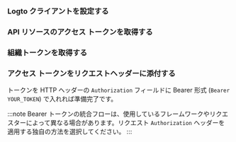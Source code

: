 

<ApiResourcesDescription />

### Logto クライアントを設定する

<ConfigApiResources />

### API リソースのアクセス トークンを取得する

<FetchAccessTokenForApiResources />

### 組織トークンを取得する

<FetchOrganizationTokenForUser />

### アクセス トークンをリクエストヘッダーに添付する

トークンを HTTP ヘッダーの `Authorization` フィールドに Bearer 形式 (`Bearer YOUR_TOKEN`) で入れれば準備完了です。

:::note
Bearer トークンの統合フローは、使用しているフレームワークやリクエスターによって異なる場合があります。リクエスト `Authorization` ヘッダーを適用する独自の方法を選択してください。
:::
